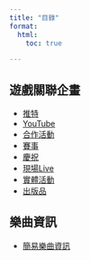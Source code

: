 ```yaml
---
title: "目錄"
format:
  html:
    toc: true

---
```


## 遊戲關聯企畫

<ul>
    <li>[推特](./projects/twitter.qmd)</li>
    <li>[YouTube](./projects/youtube.qmd)</li>
    <li>[合作活動](./projects/collab.qmd)</li>
    <li>[賽事](./projects/championships.qmd)</li>
    <li>[慶祝](./projects/celebrations.qmd)</li>
    <li>[現場Live](./projects/lives.qmd)</li>
    <li>[實體活動](./projects/IRLevent.qmd)</li>
    <li>[出版品](./projects/publication.qmd)</li>
</ul>

## 樂曲資訊

<ul>
    <li>[簡易樂曲資訊](./songs/info.qmd)</li>
</ul>